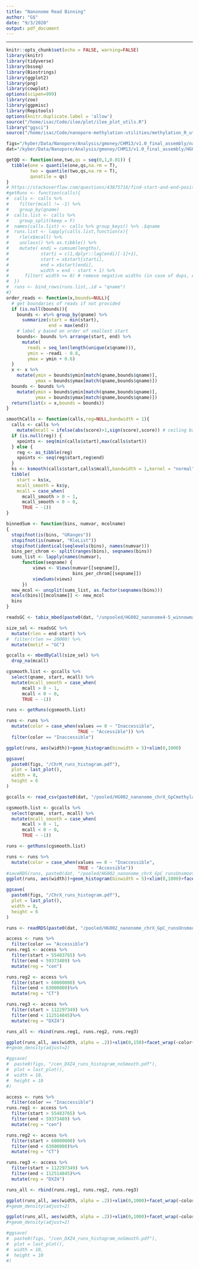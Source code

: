 ```yaml
---
title: "Nanonome Read Binning"
author: "G$"
date: "9/3/2020"
output: pdf_document
---
```


---
```r
knitr::opts_chunk$set(echo = FALSE, warning=FALSE)
library(knitr)
library(tidyverse)
library(bsseq)
library(Biostrings)
library(ggplot2)
library(png)
library(cowplot)
options(scipen=999)
library(zoo)
library(ggpmisc)
library(Repitools)
options(knitr.duplicate.label = 'allow')
source("/home/isac/Code/ilee/plot/ilee_plot_utils.R")
library("ggsci")
source("/home/isac/Code/nanopore-methylation-utilities/methylation_R_utils.R")
```

```r
figs="/kyber/Data/Nanopore/Analysis/gmoney/CHM13/v1.0_final_assembly/nanonome/figures"
dat="/kyber/Data/Nanopore/Analysis/gmoney/CHM13/v1.0_final_assembly/HG002/nanonome/methylation_calls"

```


```r
getQQ <- function(one,two,qs = seq(0,1,0.01)) {
  tibble(one = quantile(one,qs,na.rm = T),
         two = quantile(two,qs,na.rm = T),
         qunatile = qs)
}
# https://stackoverflow.com/questions/43875716/find-start-and-end-positions-indices-of-runs-consecutive-values
#getRuns <- function(calls){
#  calls <- calls %>%
#    filter(mcall != -1) %>%
#    group_by(qname)
#  calls.list <- calls %>%
#    group_split(keep = F)
#  names(calls.list) <- calls %>% group_keys() %>% .$qname
#  runs.list <- lapply(calls.list,function(x){
#    rle(x$mcall) %>%
#    unclass() %>% as.tibble() %>%
#    mutate( endi = cumsum(lengths),
#            starti = c(1,dplyr::lag(endi)[-1]+1),
#            start = x$start[starti],
#            end = x$start[endi],
#            width = end - start + 1) %>%
#      filter( width >= 0) # remove negative widths (in case of dups, etc.)
#  })
#  runs <- bind_rows(runs.list,.id = "qname")
#}
order_reads <- function(x,bounds=NULL){
  # get boundaries of reads if not provided
  if (is.null(bounds)){
    bounds <- x%>% group_by(qname) %>%
      summarize(start = min(start),
                end = max(end))
    # label y based on order of smallest start
    bounds<- bounds %>% arrange(start, end) %>%
      mutate(
        readi = seq_len(length(unique(x$qname))),
        ymin = -readi - 0.8, 
        ymax = ymin + 0.6)
  }
  x <- x %>%
    mutate(ymin = bounds$ymin[match(qname,bounds$qname)],
           ymax = bounds$ymax[match(qname,bounds$qname)])
  bounds <- bounds %>%
    mutate(ymin = bounds$ymin[match(qname,bounds$qname)],
           ymax = bounds$ymax[match(qname,bounds$qname)])
  return(list(x = x,bounds = bounds))
}

smoothCalls <- function(calls,reg=NULL,bandwidth = 1){
  calls <- calls %>%
    mutate(mcall = ifelse(abs(score)>1,sign(score),score)) # ceiling based on log-lik ratio - this uses log-lik ratio when call is not obvious
  if (is.null(reg)) {
    xpoints <- seq(min(calls$start),max(calls$start))
  } else {
    reg <- as_tibble(reg)
    xpoints <- seq(reg$start,reg$end)
  }
  ks <- ksmooth(calls$start,calls$mcall,bandwidth = 1,kernel = "normal",x.points = xpoints)
  tibble(
    start = ks$x,
    mcall_smooth = ks$y, 
    mcall = case_when(
      mcall_smooth > 0 ~ 1,
      mcall_smooth < 0 ~ 0,
      TRUE ~ -1)) 
}

binnedSum <- function(bins, numvar, mcolname)
{
  stopifnot(is(bins, "GRanges"))
  stopifnot(is(numvar, "RleList"))
  stopifnot(identical(seqlevels(bins), names(numvar)))
  bins_per_chrom <- split(ranges(bins), seqnames(bins))
  sums_list <- lapply(names(numvar),
      function(seqname) {
          views <- Views(numvar[[seqname]],
                         bins_per_chrom[[seqname]])
          viewSums(views)
      })
  new_mcol <- unsplit(sums_list, as.factor(seqnames(bins)))
  mcols(bins)[[mcolname]] <- new_mcol
  bins
}
```


```r
readsGC <- tabix_mbed(paste0(dat, "/unpooled/HG002_nanonome4-5_winnowmapk15_chrM_GpCmethylation.bed.gz"),extcol = "motif",by = "read") 

size_sel <- readsGC %>%
  mutate(rlen = end-start) %>%
#  filter(rlen >= 20000) %>%
  mutate(motif = "GC")

gccalls <- mbedByCall(size_sel) %>%
  drop_na(mcall)

```


```r

cgsmooth.list <- gccalls %>%
  select(qname, start, mcall) %>%
  mutate(mcall_smooth = case_when(
      mcall > 0 ~ 1,
      mcall < 0 ~ 0,
      TRUE ~ -1)) 

runs <- getRuns(cgsmooth.list)

runs <- runs %>%
  mutate(color = case_when(values == 0 ~ "Inaccessible", 
                           TRUE ~ "Accessible")) %>%
  filter(color == "Inaccessible")

ggplot(runs, aes(width))+geom_histogram(binwidth = 5)+xlim(0,1000)

ggsave(
  paste0(figs, "/ChrM_runs_histogram.pdf"),
  plot = last_plot(),
  width = 8,
  height = 6
)

```


```r

gccalls <- read_csv(paste0(dat, "/pooled/HG002_nanonome_chrX_GpCmethylation_ByCall.csv"))

```


```r

cgsmooth.list <- gccalls %>%
  select(qname, start, mcall) %>%
  mutate(mcall_smooth = case_when(
      mcall > 0 ~ 1,
      mcall < 0 ~ 0,
      TRUE ~ -1)) 

runs <- getRuns(cgsmooth.list)

runs <- runs %>%
  mutate(color = case_when(values == 0 ~ "Inaccessible", 
                           TRUE ~ "Accessible"))
#saveRDS(runs, paste0(dat, "/pooled/HG002_nanonome_chrX_GpC_runsUnsmoothed.rds"))
ggplot(runs, aes(width))+geom_histogram(binwidth = 5)+xlim(0,1000)+facet_wrap(~color, scales = "free")

ggsave(
  paste0(figs, "/ChrX_runs_histogram.pdf"),
  plot = last_plot(),
  width = 8,
  height = 6
)
```
```r
runs <- readRDS(paste0(dat, "/pooled/HG002_nanonome_chrX_GpC_runsUnsmoothed.rds"))
```

```r

access <- runs %>%
  filter(color == "Accessible")
runs.reg1 <- access %>%
  filter(start > 55483765) %>%
  filter(end < 59373489) %>%
  mutate(reg = "cen")

runs.reg2 <- access %>%
  filter(start > 60000000) %>%
  filter(end < 63000000)%>%
  mutate(reg = "CT")

runs.reg3 <- access %>%
  filter(start > 112297349) %>%
  filter(end < 112514845)%>%
  mutate(reg = "DXZ4") 

runs_all <- rbind(runs.reg1, runs.reg2, runs.reg3)

ggplot(runs_all, aes(width, alpha = .2))+xlim(0,150)+facet_wrap(~color+reg, scales = "free")+geom_histogram(aes(y=..density..,fill = reg), binwidth = 2)+geom_density(adjust=.95)
#+geom_density(adjust=2)

#ggsave(
#  paste0(figs, "/cen_DXZ4_runs_histogram_noSmooth.pdf"),
#  plot = last_plot(),
#  width = 10,
#  height = 10
#)

```


```r

access <- runs %>%
  filter(color == "Inaccessible")
runs.reg1 <- access %>%
  filter(start > 55483765) %>%
  filter(end < 59373489) %>%
  mutate(reg = "cen")

runs.reg2 <- access %>%
  filter(start > 60000000) %>%
  filter(end < 63000000)%>%
  mutate(reg = "CT")

runs.reg3 <- access %>%
  filter(start > 112297349) %>%
  filter(end < 112514845)%>%
  mutate(reg = "DXZ4") 

runs_all <- rbind(runs.reg1, runs.reg2, runs.reg3)

ggplot(runs_all, aes(width, alpha = .2))+xlim(0,1000)+facet_wrap(~color+reg, scales = "free")+geom_histogram(aes(y=..density..,fill = reg), binwidth = 5)+geom_density(adjust=.95)
#+geom_density(adjust=2)

ggplot(runs_all, aes(width, alpha = .2))+xlim(0,1000)+facet_wrap(~color+reg, scales = "free")+geom_histogram(aes(fill = reg), binwidth = 5)
#+geom_density(adjust=2)

#ggsave(
#  paste0(figs, "/cen_DXZ4_runs_histogram_noSmooth.pdf"),
#  plot = last_plot(),
#  width = 10,
#  height = 10
#)

```
